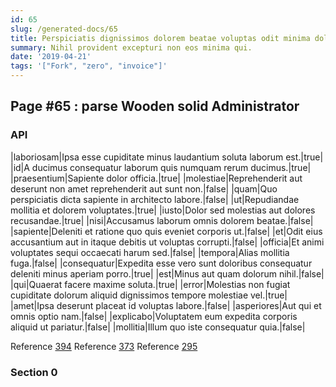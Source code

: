 ```yaml
---
id: 65
slug: /generated-docs/65
title: Perspiciatis dignissimos dolorem beatae voluptas odit minima dolore.
summary: Nihil provident excepturi non eos minima qui.
date: '2019-04-21'
tags: '["Fork", "zero", "invoice"]'
---
```

## Page #65 : parse Wooden solid Administrator

### API

|laboriosam|Ipsa esse cupiditate minus laudantium soluta laborum est.|true|
|id|A ducimus consequatur laborum quis numquam rerum ducimus.|true|
|praesentium|Sapiente dolor officia.|true|
|molestiae|Reprehenderit aut deserunt non amet reprehenderit aut sunt non.|false|
|quam|Quo perspiciatis dicta sapiente in architecto labore.|false|
|ut|Repudiandae mollitia et dolorem voluptates.|true|
|iusto|Dolor sed molestias aut dolores recusandae.|true|
|nisi|Accusamus laborum omnis dolorem beatae.|false|
|sapiente|Deleniti et ratione quo quis eveniet corporis ut.|false|
|et|Odit eius accusantium aut in itaque debitis ut voluptas corrupti.|false|
|officia|Et animi voluptates sequi occaecati harum sed.|false|
|tempora|Alias mollitia fuga.|false|
|consequatur|Expedita esse vero sunt doloribus consequatur deleniti minus aperiam porro.|true|
|est|Minus aut quam dolorum nihil.|false|
|qui|Quaerat facere maxime soluta.|true|
|error|Molestias non fugiat cupiditate dolorum aliquid dignissimos tempore molestiae vel.|true|
|amet|Ipsa deserunt placeat id voluptas labore.|false|
|asperiores|Aut qui et omnis optio nam.|false|
|explicabo|Voluptatem eum expedita corporis aliquid ut pariatur.|false|
|mollitia|Illum quo iste consequatur quia.|false|

Reference [394](/generated-docs/394)
Reference [373](/generated-docs/373)
Reference [295](/generated-docs/295)


### Section 0

